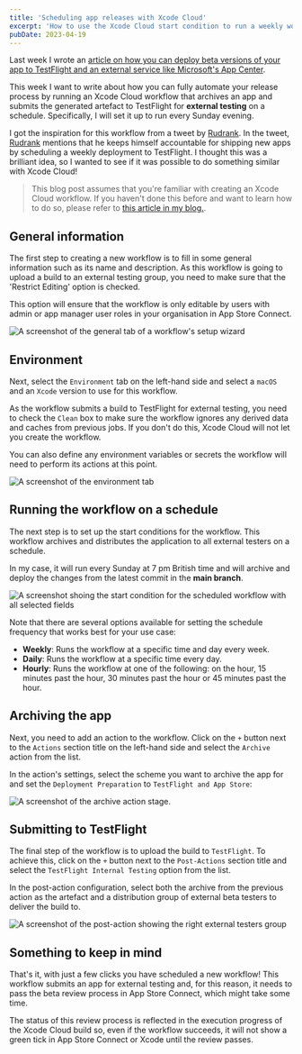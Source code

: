 ```yaml
---
title: 'Scheduling app releases with Xcode Cloud'
excerpt: 'How to use the Xcode Cloud start condition to run a weekly workflow that distributes your app to TestFlight for external testing and the App Store.'
pubDate: 2023-04-19
---
```



Last week I wrote an [article on how you can deploy beta versions of your app to TestFlight and an external service like Microsoft's App Center](/how-to-deploy-beta-versions-of-your-app-to-testflight-and-appcenter-with-xcode-cloud).

This week I want to write about how you can fully automate your release process by running an Xcode Cloud workflow that archives an app and submits the generated artefact to TestFlight for **external testing** on a schedule. Specifically, I will set it up to run every Sunday evening.

I got the inspiration for this workflow from a tweet by [Rudrank](https://twitter.com/rudrankriyam). In the tweet, [Rudrank](https://twitter.com/rudrankriyam) mentions that he keeps himself accountable for shipping new apps by scheduling a weekly deployment to TestFlight. I thought this was a brilliant idea, so I wanted to see if it was possible to do something similar with Xcode Cloud!

<StaticTweet id="1628339227988721664" />

> This blog post assumes that you're familiar with creating an Xcode Cloud workflow. If you haven't done this before and want to learn how to do so, please refer to [this article in my blog.](/how-to-deploy-beta-versions-of-your-app-to-testflight-and-appcenter-with-xcode-cloud).

## General information

The first step to creating a new workflow is to fill in some general information such as its name and description. As this workflow is going to upload a build to an external testing group, you need to make sure that the 'Restrict Editing' option is checked.

This option will ensure that the workflow is only editable by users with admin or app manager user roles in your organisation in App Store Connect.

![A screenshot of the general tab of a workflow's setup wizard](/assets/posts/scheduling-app-releases-with-xcode-cloud/general.webp)

## Environment

Next, select the `Environment` tab on the left-hand side and select a `macOS` and an `Xcode` version to use for this workflow.

As the workflow submits a build to TestFlight for external testing, you need to check the `Clean` box to make sure the workflow ignores any derived data and caches from previous jobs. If you don't do this, Xcode Cloud will not let you create the workflow.

You can also define any environment variables or secrets the workflow will need to perform its actions at this point.

![A screenshot of the environment tab](/assets/posts/scheduling-app-releases-with-xcode-cloud/environment.webp)

## Running the workflow on a schedule

The next step is to set up the start conditions for the workflow. This workflow archives and distributes the application to all external testers on a schedule.

In my case, it will run every Sunday at 7 pm British time and will archive and deploy the changes from the latest commit in the **main branch**.

![A screenshot shoing the start condition for the scheduled workflow with all selected fields](/assets/posts/scheduling-app-releases-with-xcode-cloud/schedule.webp)

Note that there are several options available for setting the schedule frequency that works best for your use case:

- **Weekly**: Runs the workflow at a specific time and day every week.
- **Daily**: Runs the workflow at a specific time every day.
- **Hourly**: Runs the workflow at one of the following: on the hour, 15 minutes past the hour, 30 minutes past the hour or 45 minutes past the hour.

## Archiving the app

Next, you need to add an action to the workflow. Click on the `+` button next to the `Actions` section title on the left-hand side and select the `Archive` action from the list.

In the action's settings, select the scheme you want to archive the app for and set the `Deployment Preparation` to `TestFlight and App Store`:

![A screenshot of the archive action stage.](/assets/posts/scheduling-app-releases-with-xcode-cloud/archive.webp)

## Submitting to TestFlight

The final step of the workflow is to upload the build to `TestFlight`. To achieve this, click on the `+` button next to the `Post-Actions` section title and select the `TestFlight Internal Testing` option from the list.

In the post-action configuration, select both the archive from the previous action as the artefact and a distribution group of external beta testers to deliver the build to.

![A screenshot of the post-action showing the right external testers group](/assets/posts/scheduling-app-releases-with-xcode-cloud/submit.webp)

## Something to keep in mind

That's it, with just a few clicks you have scheduled a new workflow! This workflow submits an app for external testing and, for this reason, it needs to pass the beta review process in App Store Connect, which might take some time.

The status of this review process is reflected in the execution progress of the Xcode Cloud build so, even if the workflow succeeds, it will not show a green tick in App Store Connect or Xcode until the review passes.
